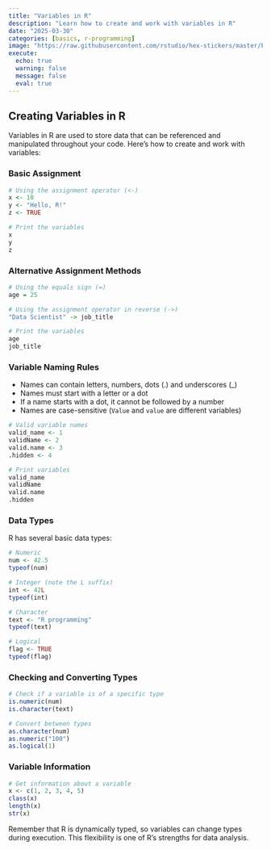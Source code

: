 ```yaml
---
title: "Variables in R"
description: "Learn how to create and work with variables in R"
date: "2025-03-30"
categories: [basics, r-programming]
image: "https://raw.githubusercontent.com/rstudio/hex-stickers/master/PNG/RStudio.png"
execute:
  echo: true
  warning: false
  message: false
  eval: true
---
```


## Creating Variables in R

Variables in R are used to store data that can be referenced and manipulated throughout your code. Here's how to create and work with variables:

### Basic Assignment

```r
# Using the assignment operator (<-)
x <- 10
y <- "Hello, R!"
z <- TRUE

# Print the variables
x
y
z
```

### Alternative Assignment Methods

```r
# Using the equals sign (=)
age = 25

# Using the assignment operator in reverse (->)
"Data Scientist" -> job_title

# Print the variables
age
job_title
```

### Variable Naming Rules

-   Names can contain letters, numbers, dots (.) and underscores (\_)
-   Names must start with a letter or a dot
-   If a name starts with a dot, it cannot be followed by a number
-   Names are case-sensitive (`Value` and `value` are different variables)

```r
# Valid variable names
valid_name <- 1
validName <- 2
valid.name <- 3
.hidden <- 4

# Print variables
valid_name
validName
valid.name
.hidden
```

### Data Types

R has several basic data types:

```r
# Numeric
num <- 42.5
typeof(num)

# Integer (note the L suffix)
int <- 42L
typeof(int)

# Character
text <- "R programming"
typeof(text)

# Logical
flag <- TRUE
typeof(flag)
```

### Checking and Converting Types

```r
# Check if a variable is of a specific type
is.numeric(num)
is.character(text)

# Convert between types
as.character(num)
as.numeric("100")
as.logical(1)
```

### Variable Information

```r
# Get information about a variable
x <- c(1, 2, 3, 4, 5)
class(x)
length(x)
str(x)
```

Remember that R is dynamically typed, so variables can change types during execution. This flexibility is one of R's strengths for data analysis.
